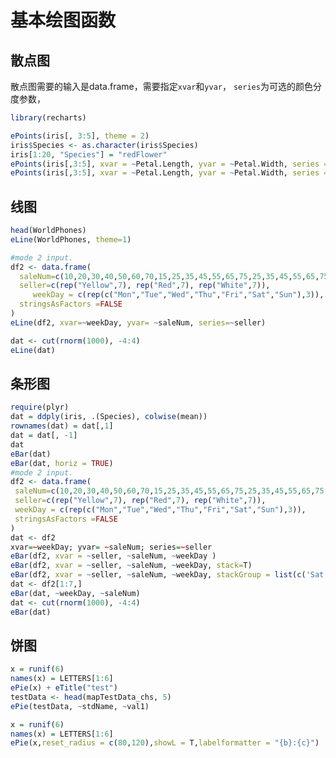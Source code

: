 # 基本绘图函数 {#baseFunction}

## 散点图

散点图需要的输入是data.frame，需要指定`xvar`和`yvar`， `series`为可选的颜色分度参数，

```{r echo = FALSE}
library(recharts)
```


```{r}
ePoints(iris[, 3:5], theme = 2)
iris$Species <- as.character(iris$Species)
iris[1:20, "Species"] = "redFlower"
ePoints(iris[,3:5], xvar = ~Petal.Length, yvar = ~Petal.Width, series = ~Species, theme = 1)
ePoints(iris[,3:5], xvar = ~Petal.Length, yvar = ~Petal.Width, series = ~Species, theme = 6)
```




## 线图

```{r results='hold'}
head(WorldPhones)
eLine(WorldPhones, theme=1)
```
```{r warning=FALSE}
#mode 2 input.
df2 <- data.frame(
  saleNum=c(10,20,30,40,50,60,70,15,25,35,45,55,65,75,25,35,45,55,65,75,85),
  seller=c(rep("Yellow",7), rep("Red",7), rep("White",7)),
	 weekDay = c(rep(c("Mon","Tue","Wed","Thu","Fri","Sat","Sun"),3)),
  stringsAsFactors =FALSE
)
eLine(df2, xvar=~weekDay, yvar= ~saleNum, series=~seller)

dat <- cut(rnorm(1000), -4:4)
eLine(dat)
```


## 条形图
```{r}
require(plyr)
dat = ddply(iris, .(Species), colwise(mean))  
rownames(dat) = dat[,1]
dat = dat[, -1]
dat
eBar(dat)
eBar(dat, horiz = TRUE)
#mode 2 input.
df2 <- data.frame(
 saleNum=c(10,20,30,40,50,60,70,15,25,35,45,55,65,75,25,35,45,55,65,75,85),
 seller=c(rep("Yellow",7), rep("Red",7), rep("White",7)),
 weekDay = c(rep(c("Mon","Tue","Wed","Thu","Fri","Sat","Sun"),3)),
 stringsAsFactors =FALSE
)
dat <- df2
xvar=~weekDay; yvar= ~saleNum; series=~seller
eBar(df2, xvar = ~seller, ~saleNum, ~weekDay )
eBar(df2, xvar = ~seller, ~saleNum, ~weekDay, stack=T)
eBar(df2, xvar = ~seller, ~saleNum, ~weekDay, stackGroup = list(c('Sat','Sun')))
dat <- df2[1:7,]
eBar(dat, ~weekDay, ~saleNum)
dat <- cut(rnorm(1000), -4:4)
eBar(dat)

```

## 饼图
```{r}
x = runif(6)
names(x) = LETTERS[1:6]
ePie(x) + eTitle("test")
testData <- head(mapTestData_chs, 5)
ePie(testData, ~stdName, ~val1)
```

```{r}
x = runif(6)
names(x) = LETTERS[1:6]
ePie(x,reset_radius = c(80,120),showL = T,labelformatter = "{b}:{c}")
```
